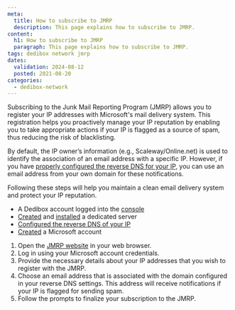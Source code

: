 ```yaml
---
meta:
  title: How to subscribe to JMRP
  description: This page explains how to subscribe to JMRP.
content:
  h1: How to subscribe to JMRP
  paragraph: This page explains how to subscribe to JMRP.
tags: dedibox network jmrp
dates:
  validation: 2024-08-12
  posted: 2021-08-20
categories:
  - dedibox-network
---
```


Subscribing to the Junk Mail Reporting Program (JMRP) allows you to register your IP addresses with Microsoft's mail delivery system. This registration helps you proactively manage your IP reputation by enabling you to take appropriate actions if your IP is flagged as a source of spam, thus reducing the risk of blacklisting.

By default, the IP owner’s information (e.g., Scaleway/Online.net) is used to identify the association of an email address with a specific IP. However, if you have [properly configured the reverse DNS for your IP](/dedibox-ip-failover/how-to/configure-reverse-dns/), you can use an email address from your own domain for these notifications.

Following these steps will help you maintain a clean email delivery system and protect your IP reputation.

<Macro id="requirements" />

- A Dedibox account logged into the [console](https://console.online.net)
- [Created](/dedibox/how-to/order-a-server/) and [installed](/dedibox/how-to/install-a-server/) a dedicated server
- [Configured the reverse DNS of your IP](/dedibox-ip-failover/how-to/configure-reverse-dns/)
- [Created](https://signup.live.com/signup) a Microsoft account

1. Open the [JMRP website](https://sendersupport.olc.protection.outlook.com/snds/JMRP.aspx) in your web browser.
2. Log in using your Microsoft account credentials.
3. Provide the necessary details about your IP addresses that you wish to register with the JMRP.
4. Choose an email address that is associated with the domain configured in your reverse DNS settings. This address will receive notifications if your IP is flagged for sending spam.
5. Follow the prompts to finalize your subscription to the JMRP.
